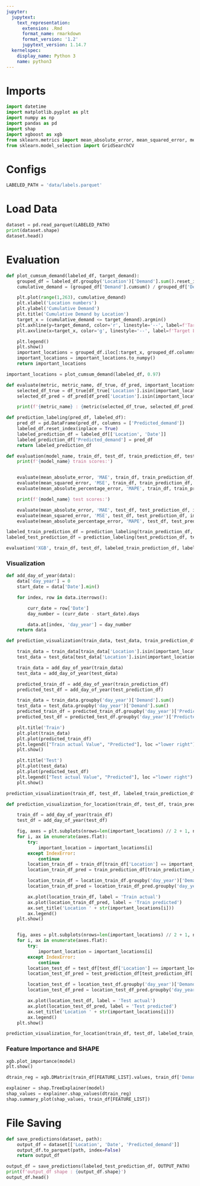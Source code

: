 ```yaml
---
jupyter:
  jupytext:
    text_representation:
      extension: .Rmd
      format_name: rmarkdown
      format_version: '1.2'
      jupytext_version: 1.14.7
  kernelspec:
    display_name: Python 3
    name: python3
---
```


<!-- #region id="8UTIGpTZZlOO" -->
# Imports
<!-- #endregion -->

```python
import datetime
import matplotlib.pyplot as plt
import numpy as np
import pandas as pd
import shap
import xgboost as xgb
from sklearn.metrics import mean_absolute_error, mean_squared_error, mean_absolute_percentage_error
from sklearn.model_selection import GridSearchCV
```

<!-- #region id="pSSMa3G2wGmF" -->
# Configs
<!-- #endregion -->

```python
LABELED_PATH = 'data/labels.parquet'
```

# Load Data

```python
dataset = pd.read_parquet(LABELED_PATH)
print(dataset.shape)
dataset.head()

```

<!-- #region id="lERphf0kTist" -->
# Evaluation
<!-- #endregion -->

```python
def plot_cumsum_demand(labeled_df, target_demand):
    grouped_df = labeled_df.groupby('Location')['Demand'].sum().reset_index().sort_values(by='Demand', ascending=False).reset_index()
    cumulative_demand = (grouped_df['Demand'].cumsum() / grouped_df['Demand'].sum()).to_numpy()

    plt.plot(range(1,263), cumulative_demand)
    plt.xlabel('Location numbers')
    plt.ylabel('Cumulative Demand')
    plt.title('Cumulative Demand by Location')
    target_x = (cumulative_demand <= target_demand).argmin()
    plt.axhline(y=target_demand, color='r', linestyle='--', label=f'Target Demand ({target_demand})')
    plt.axvline(x=target_x, color='g', linestyle='--', label=f'Target Location ({target_x})')

    plt.legend() 
    plt.show()
    important_locations = grouped_df.iloc[:target_x, grouped_df.columns.get_loc('Location')]
    important_locations = important_locations.to_numpy()
    return important_locations
```

```python
important_locations = plot_cumsum_demand(labeled_df, 0.97)
```

```python
def evaluate(metric, metric_name, df_true, df_pred, important_locations):
    selected_df_true = df_true[df_true['Location'].isin(important_locations)]['Demand'].to_numpy()
    selected_df_pred = df_pred[df_pred['Location'].isin(important_locations)]['Predicted_demand'].to_numpy()

    print(f'{metric_name} : {metric(selected_df_true, selected_df_pred)}')
```

```python
def prediction_labeling(pred_df, labeled_df):
    pred_df = pd.DataFrame(pred_df, columns = ['Predicted_demand'])
    labeled_df.reset_index(inplace = True)
    labeled_prediction_df = labeled_df[['Location', 'Date']]
    labeled_prediction_df['Predicted_demand'] = pred_df
    return labeled_prediction_df
```

```python
def evaluation(model_name, train_df, test_df, train_prediction_df, test_prediction_df, important_locations):
    print(f'{model_name} train scores:')


    evaluate(mean_absolute_error, 'MAE', train_df, train_prediction_df, important_locations)
    evaluate(mean_squared_error, 'MSE', train_df, train_prediction_df, important_locations)
    evaluate(mean_absolute_percentage_error, 'MAPE', train_df, train_prediction_df, important_locations)

    print(f'{model_name} test scores:')

    evaluate(mean_absolute_error, 'MAE', test_df, test_prediction_df, important_locations)
    evaluate(mean_squared_error, 'MSE', test_df, test_prediction_df, important_locations)
    evaluate(mean_absolute_percentage_error, 'MAPE', test_df, test_prediction_df, important_locations)

```

```python
labeled_train_prediction_df = prediction_labeling(train_prediction_df, train_df)
labeled_test_prediction_df = prediction_labeling(test_prediction_df, test_df)
```

```python
evaluation('XGB', train_df, test_df, labeled_train_prediction_df, labeled_test_prediction_df, important_locations)
```

### Visualization

```python
def add_day_of_year(data):
    data['day_year'] = 0
    start_date = data['Date'].min()

    for index, row in data.iterrows():

        curr_date = row['Date']
        day_number = (curr_date - start_date).days

        data.at[index, 'day_year'] = day_number
    return data
```

```python
def prediction_visualization(train_data, test_data, train_prediction_df, test_prediction_df, important_locations):

    train_data = train_data[train_data['Location'].isin(important_locations)]
    test_data = test_data[test_data['Location'].isin(important_locations)]

    train_data = add_day_of_year(train_data)
    test_data = add_day_of_year(test_data)

    predicted_train_df = add_day_of_year(train_prediction_df)
    predicted_test_df = add_day_of_year(test_prediction_df)

    train_data = train_data.groupby('day_year')['Demand'].sum()
    test_data = test_data.groupby('day_year')['Demand'].sum()
    predicted_train_df = predicted_train_df.groupby('day_year')['Predicted_demand'].sum()
    predicted_test_df = predicted_test_df.groupby('day_year')['Predicted_demand'].sum()

    plt.title('Train')
    plt.plot(train_data)
    plt.plot(predicted_train_df)
    plt.legend(["Train actual Value", "Predicted"], loc ="lower right")
    plt.show()

    plt.title('Test')
    plt.plot(test_data)
    plt.plot(predicted_test_df)
    plt.legend(["Test actual Value", "Predicted"], loc ="lower right")
    plt.show()
```

```python
prediction_visualization(train_df, test_df, labeled_train_prediction_df, labeled_test_prediction_df, important_locations)
```

```python
def prediction_visualization_for_location(train_df, test_df, train_prediction_df, test_prediction_df, important_locations):

    train_df = add_day_of_year(train_df)
    test_df = add_day_of_year(test_df)

    fig, axes = plt.subplots(nrows=len(important_locations) // 2 + 1, ncols=2, figsize=(10,100))
    for i, ax in enumerate(axes.flat):
        try:
            important_location = important_locations[i]
        except IndexError:
            continue
        location_train_df = train_df[train_df['Location'] == important_location]
        location_train_df_pred = train_prediction_df[train_prediction_df['Location'] == important_location]

        location_train_df = location_train_df.groupby('day_year')['Demand'].sum()
        location_train_df_pred = location_train_df_pred.groupby('day_year')['Predicted_demand'].sum()

        ax.plot(location_train_df, label = 'Train actual')
        ax.plot(location_train_df_pred, label = 'Train predicted')
        ax.set_title('Location ' + str(important_locations[i]))
        ax.legend()
    plt.show()


    fig, axes = plt.subplots(nrows=len(important_locations) // 2 + 1, ncols=2, figsize=(10,100))
    for i, ax in enumerate(axes.flat):
        try:
            important_location = important_locations[i]
        except IndexError:
            continue
        location_test_df = test_df[test_df['Location'] == important_location]
        location_test_df_pred = test_prediction_df[test_prediction_df['Location'] == important_location]

        location_test_df = location_test_df.groupby('day_year')['Demand'].sum()
        location_test_df_pred = location_test_df_pred.groupby('day_year')['Predicted_demand'].sum()

        ax.plot(location_test_df, label = 'Test actual')
        ax.plot(location_test_df_pred, label = 'Test predicted')
        ax.set_title('Location ' + str(important_locations[i]))
        ax.legend()
    plt.show()
```

```python
prediction_visualization_for_location(train_df, test_df, labeled_train_prediction_df, labeled_test_prediction_df, important_locations)
```

<!-- #region id="_286hlGi7VWD" -->
### Feature Importance and SHAPE
<!-- #endregion -->

```python
xgb.plot_importance(model)
plt.show()
```

```python
dtrain_reg = xgb.DMatrix(train_df[FEATURE_LIST].values, train_df['Demand'].values, enable_categorical=True)

explainer = shap.TreeExplainer(model)
shap_values = explainer.shap_values(dtrain_reg)
shap.summary_plot(shap_values, train_df[FEATURE_LIST])
```

# File Saving

```python
def save_predictions(dataset, path):
    output_df = dataset[['Location', 'Date', 'Predicted_demand']]
    output_df.to_parquet(path, index=False)
    return output_df
```

```python
output_df = save_predictions(labeled_test_prediction_df, OUTPUT_PATH)
print(f'output_df shape : {output_df.shape}')
output_df.head()
```
